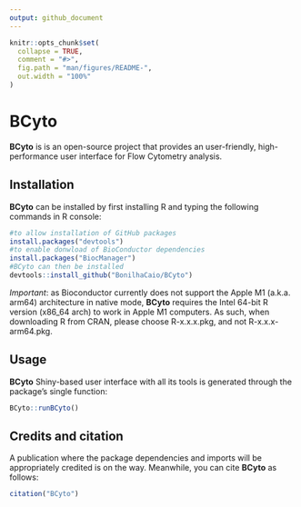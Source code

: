 ```yaml
---
output: github_document
---
```


<!-- README.md is generated from README.Rmd. Please edit that file -->

```r
knitr::opts_chunk$set(
  collapse = TRUE,
  comment = "#>",
  fig.path = "man/figures/README-",
  out.width = "100%"
)
```

# BCyto

<!-- badges: start -->
<!-- badges: end -->

**BCyto** is is an open-source project that provides an user-friendly, high-performance user interface for Flow Cytometry analysis.

## Installation

**BCyto** can be installed by first installing R and typing the following commands in R console:

``` r
#to allow installation of GitHub packages
install.packages("devtools")
#to enable donwload of BioConductor dependencies
install.packages("BiocManager")
#BCyto can then be installed
devtools::install_github("BonilhaCaio/BCyto")
```

*Important*: as Bioconductor currently does not support the Apple M1 (a.k.a. arm64) architecture in native mode, **BCyto** requires the Intel 64-bit R version (x86_64 arch) to work in Apple M1 computers. As such, when downloading R from CRAN, please choose R-x.x.x.pkg, and not R-x.x.x-arm64.pkg.

## Usage

**BCyto** Shiny-based user interface with all its tools is generated through the package's single function:

``` r
BCyto::runBCyto()
```

## Credits and citation

A publication where the package dependencies and imports will be appropriately credited is on the way. Meanwhile, you can cite **BCyto** as follows:

```r
citation("BCyto")
```
